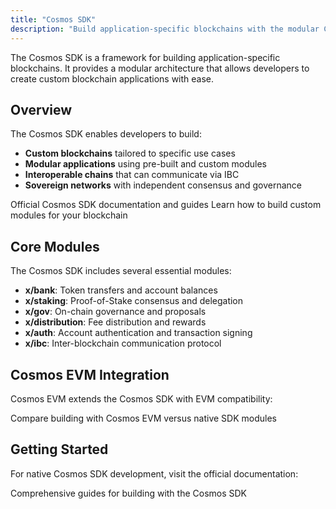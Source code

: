 ```yaml
---
title: "Cosmos SDK"
description: "Build application-specific blockchains with the modular Cosmos SDK framework."
---
```


The Cosmos SDK is a framework for building application-specific blockchains. It provides a modular architecture that allows developers to create custom blockchain applications with ease.

## Overview

The Cosmos SDK enables developers to build:

- **Custom blockchains** tailored to specific use cases
- **Modular applications** using pre-built and custom modules
- **Interoperable chains** that can communicate via IBC
- **Sovereign networks** with independent consensus and governance

<CardGroup cols={2}>
  <Card title="SDK Documentation" icon="book-open" href="https://docs.cosmos.network/">
    Official Cosmos SDK documentation and guides
  </Card>
  <Card title="Module Development" icon="puzzle-piece">
    Learn how to build custom modules for your blockchain
  </Card>
</CardGroup>

## Core Modules

The Cosmos SDK includes several essential modules:

- **x/bank**: Token transfers and account balances
- **x/staking**: Proof-of-Stake consensus and delegation
- **x/gov**: On-chain governance and proposals
- **x/distribution**: Fee distribution and rewards
- **x/auth**: Account authentication and transaction signing
- **x/ibc**: Inter-blockchain communication protocol

## Cosmos EVM Integration

Cosmos EVM extends the Cosmos SDK with EVM compatibility:

<Card title="EVM vs Native SDK Comparison" href="/docs/evm/developers/cosmos-comparisons">
  Compare building with Cosmos EVM versus native SDK modules
</Card>

## Getting Started

For native Cosmos SDK development, visit the official documentation:

<Card title="Cosmos SDK Docs" icon="external-link" href="https://docs.cosmos.network/">
  Comprehensive guides for building with the Cosmos SDK
</Card>